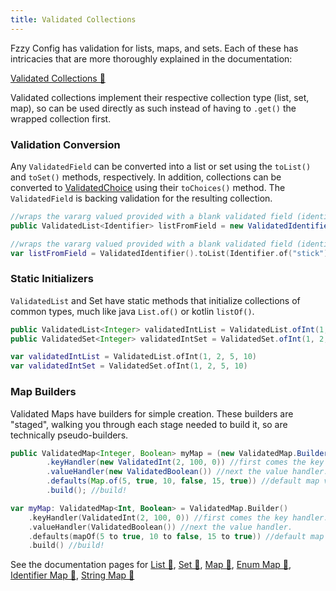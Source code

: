 ```yaml
---
title: Validated Collections
---
```


Fzzy Config has validation for lists, maps, and sets. Each of these has intricacies that are more thoroughly explained in the documentation:

[Validated Collections 🔗](https://fzzyhmstrs.github.io/fconfig/-fzzy%20-config/me.fzzyhmstrs.fzzy_config.validation.collection/index.html)

<Callout variant="info">
Validated collections implement their respective collection type (list, set, map), so can be used directly as such instead of having to <code>.get()</code> the wrapped collection first.
</Callout>

### Validation Conversion
Any `ValidatedField` can be converted into a list or set using the `toList()` and `toSet()` methods, respectively. In addition, collections can be converted to [ValidatedChoice](Choices) using their `toChoices()` method. The `ValidatedField` is backing validation for the resulting collection.

<CodeTabs>

```java !!tabs Java
//wraps the vararg valued provided with a blank validated field (identifiers in this case). validation with actual bounds and logic can of course be used too
public ValidatedList<Identifier> listFromField = new ValidatedIdentifier().toList(Identifier.of("stick"), Identifier.of("blaze_rod"));
```

```kotlin !!tabs Kotlin
//wraps the vararg valued provided with a blank validated field (identifiers in this case). validation with actual bounds and logic can of course be used too
var listFromField = ValidatedIdentifier().toList(Identifier.of("stick"), Identifier.of("blaze_rod"))
```

</CodeTabs>

### Static Initializers
`ValidatedList` and Set have static methods that initialize collections of common types, much like java `List.of()` or kotlin `listOf()`.

<CodeTabs>

```java !!tabs Java
public ValidatedList<Integer> validatedIntList = ValidatedList.ofInt(1, 2, 5, 10);
public ValidatedSet<Integer> validatedIntSet = ValidatedSet.ofInt(1, 2, 5, 10);
```

```kotlin !!tabs Kotlin
var validatedIntList = ValidatedList.ofInt(1, 2, 5, 10)
var validatedIntSet = ValidatedSet.ofInt(1, 2, 5, 10)
```

</CodeTabs>

### Map Builders
Validated Maps have builders for simple creation. These builders are "staged", walking you through each stage needed to build it, so are technically pseudo-builders.

<CodeTabs>

```java !!tabs Java
public ValidatedMap<Integer, Boolean> myMap = (new ValidatedMap.Builder())
        .keyHandler(new ValidatedInt(2, 100, 0)) //first comes the key handler. The default value for this will be the initial value stored in the key when a new entry is added.
        .valueHandler(new ValidatedBoolean()) //next the value handler.
        .defaults(Map.of(5, true, 10, false, 15, true)) //default map values can be set a variety of ways
        .build(); //build!
```

```kotlin !!tabs Kotlin
var myMap: ValidatedMap<Int, Boolean> = ValidatedMap.Builder()
    .keyHandler(ValidatedInt(2, 100, 0)) //first comes the key handler. The default value for this will be the initial value stored in the key when a new entry is added.
    .valueHandler(ValidatedBoolean()) //next the value handler.
    .defaults(mapOf(5 to true, 10 to false, 15 to true)) //default map values can be set a variety of ways
    .build() //build!
```

</CodeTabs>

<Callout>
See the documentation pages for <a target="_blank" rel="noopener" href="https://fzzyhmstrs.github.io/fconfig/-fzzy%20-config/me.fzzyhmstrs.fzzy_config.validation.collection/-validated-list/index.html">List 🔗</a>, <a target="_blank" rel="noopener" href="https://fzzyhmstrs.github.io/fconfig/-fzzy%20-config/me.fzzyhmstrs.fzzy_config.validation.collection/-validated-set/index.html">Set 🔗</a>, <a target="_blank" rel="noopener" href="https://fzzyhmstrs.github.io/fconfig/-fzzy%20-config/me.fzzyhmstrs.fzzy_config.validation.collection/-validated-map/index.html">Map 🔗</a>, <a target="_blank" rel="noopener" href="https://fzzyhmstrs.github.io/fconfig/-fzzy%20-config/me.fzzyhmstrs.fzzy_config.validation.collection/-validated-enum-map/index.html">Enum Map 🔗</a>, <a target="_blank" rel="noopener" href="https://fzzyhmstrs.github.io/fconfig/-fzzy%20-config/me.fzzyhmstrs.fzzy_config.validation.collection/-validated-identifier-map/index.html">Identifier Map 🔗</a>, <a target="_blank" rel="noopener" href="https://fzzyhmstrs.github.io/fconfig/-fzzy%20-config/me.fzzyhmstrs.fzzy_config.validation.collection/-validated-string-map/index.html">String Map 🔗</a>
</Callout>
